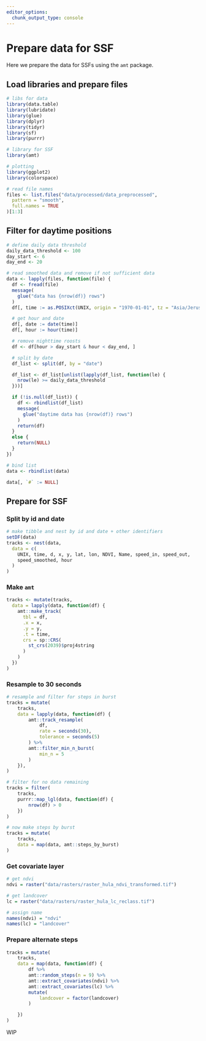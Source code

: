```yaml
---
editor_options: 
  chunk_output_type: console
---
```


# Prepare data for SSF

Here we prepare the data for SSFs using the `amt` package.

## Load libraries and prepare files

```r
# libs for data
library(data.table)
library(lubridate)
library(glue)
library(dplyr)
library(tidyr)
library(sf)
library(purrr)

# library for SSF
library(amt)

# plotting
library(ggplot2)
library(colorspace)
```

```r
# read file names
files <- list.files("data/processed/data_preprocessed",
  pattern = "smooth",
  full.names = TRUE
)[1:3]
```

## Filter for daytime positions

```r
# define daily data threshold
daily_data_threshold <- 100
day_start <- 6
day_end <- 20

# read smoothed data and remove if not sufficient data
data <- lapply(files, function(file) {
  df <- fread(file)
  message(
    glue("data has {nrow(df)} rows")
  )
  df[, time := as.POSIXct(UNIX, origin = "1970-01-01", tz = "Asia/Jerusalem")]

  # get hour and date
  df[, date := date(time)]
  df[, hour := hour(time)]

  # remove nighttime roosts
  df <- df[hour > day_start & hour < day_end, ]

  # split by date
  df_list <- split(df, by = "date")

  df_list <- df_list[unlist(lapply(df_list, function(le) {
    nrow(le) >= daily_data_threshold
  }))]

  if (!is.null(df_list)) {
    df <- rbindlist(df_list)
    message(
      glue("daytime data has {nrow(df)} rows")
    )
    return(df)
  }
  else {
    return(NULL)
  }
})

# bind list
data <- rbindlist(data)

data[, `#` := NULL]
```

## Prepare for SSF

### Split by id and date

```r
# make tibble and nest by id and date + other identifiers
setDF(data)
tracks <- nest(data,
  data = c(
    UNIX, time, d, x, y, lat, lon, NDVI, Name, speed_in, speed_out,
    speed_smoothed, hour
  )
)
```

### Make `amt`

```r
tracks <- mutate(tracks,
  data = lapply(data, function(df) {
    amt::make_track(
      tbl = df,
      .x = x,
      .y = y,
      .t = time,
      crs = sp::CRS(
        st_crs(2039)$proj4string
      )
    )
  })
)
```

### Resample to 30 seconds

```r
# resample and filter for steps in burst
tracks = mutate(
    tracks,
    data = lapply(data, function(df) {
        amt::track_resample(
            df,
            rate = seconds(30),
            tolerance = seconds(5)
        ) %>%
        amt::filter_min_n_burst(
            min_n = 5
        )
    }),
)

# filter for no data remaining
tracks = filter(
    tracks,
    purrr::map_lgl(data, function(df) {
        nrow(df) > 0
    })
)

# now make steps by burst
tracks = mutate(
    tracks,
    data = map(data, amt::steps_by_burst)
)
```

### Get covariate layer

```r
# get ndvi
ndvi = raster("data/rasters/raster_hula_ndvi_transformed.tif")

# get landcover
lc = raster("data/rasters/raster_hula_lc_reclass.tif")

# assign name
names(ndvi) = "ndvi"
names(lc) = "landcover"
```

### Prepare alternate steps

```r
tracks = mutate(
    tracks,
    data = map(data, function(df) {
        df %>%
        amt::random_steps(n = 9) %>%
        amt::extract_covariates(ndvi) %>%
        amt::extract_covariates(lc) %>%
        mutate(
            landcover = factor(landcover)
        )

    })
)
```

WIP
